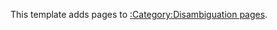 <noinclude>
{{Template description
|Synopsis = This template marks a page a disambiguation page, with an icon and description, and gives it the category Disambiguation pages.
|Category = Special Templates, Banner Templates
|Has good documentation = False
}}

This template adds pages to [[:Category:Disambiguation pages]].
</noinclude><!--


  Template Definition

--><includeonly>{{Banner
|Content=''This is a [[:Category:Disambiguation pages|disambiguation page]], which lists pages which may be the intended target. If a [[Special:Whatlinkshere/{{PAGENAME}}|page link]] referred you here, please consider editing it to point directly to the intended page.''
|Categories=Disambiguation pages
|icon= [[Image:Disambig gray.png|30px|link=|disambiguation]]
|border-color= gray
}}</includeonly>